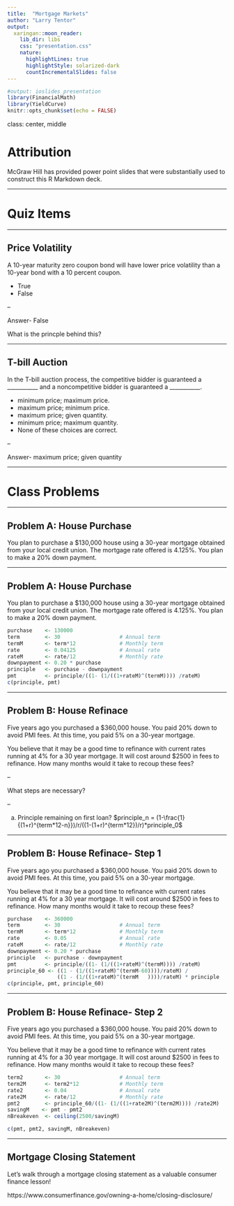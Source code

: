 ```yaml
---
title:  "Mortgage Markets"
author: "Larry Tentor"
output:
  xaringan::moon_reader:
    lib_dir: libs
    css: "presentation.css"
    nature:
      highlightLines: true
      highlightStyle: solarized-dark
      countIncrementalSlides: false
---
```


```r
#output: ioslides_presentation
library(FinancialMath)
library(YieldCurve)
knitr::opts_chunk$set(echo = FALSE)
```

class: center, middle

# Attribution

McGraw Hill has provided power point slides that were substantially used to construct this R Markdown deck.

---

# Quiz Items

---

## Price Volatility

A 10-year maturity zero coupon bond will have lower price volatility than a 10-year bond with a 10 percent coupon.

- True
- False

--

Answer- False

What is the princple behind this?

---

## T-bill Auction

In the T-bill auction process, the competitive bidder is guaranteed a \_\_\_\_\_\_\_\_\_\_\_ and a noncompetitive bidder is guaranteed a \_\_\_\_\_\_\_\_\_\_\_.

- minimum price; maximum price.
- maximum price; minimum price.
- maximum price; given quantity.
- minimum price; maximum quantity.
- None of these choices are correct.

--

Answer- maximum price; given quantity

---

# Class Problems

---

## Problem A: House Purchase

You plan to purchase a $130,000 house using a 30-year mortgage obtained from your local credit union.  The mortgage rate offered is 4.125%. You plan to make a 20% down payment. 

---

## Problem A: House Purchase

You plan to purchase a $130,000 house using a 30-year mortgage obtained from your local credit union.  The mortgage rate offered is 4.125%. You plan to make a 20% down payment. 


```r
purchase    <- 130000
term        <- 30                   # Annual term
termM       <- term*12              # Monthly term
rate        <- 0.04125              # Annual rate
rateM       <- rate/12              # Monthly rate
downpayment <- 0.20 * purchase
principle   <- purchase - downpayment
pmt         <- principle/((1- (1/((1+rateM)^(termM)))) /rateM)
c(principle, pmt)

```

---

## Problem B: House Refinace

Five years ago you purchased a $360,000 house.  You paid 20% down to avoid PMI fees.  At this time, you paid 5% on a 30-year mortgage.

You believe that it may be a good time to refinance with current rates running at 4% for a 30 year mortgage.  It will cost around $2500 in fees to refinance.  How many months would it take to recoup these fees? 

--

What steps are necessary?

--

a. Principle remaining on first loan?
$principle_n = (1-\frac{1}{(1+r)^{term*12-n}})/r/((1-(1+r)^{term*12})/r)*principle_0$

---

## Problem B: House Refinace- Step 1

Five years ago you purchased a $360,000 house.  You paid 20% down to avoid PMI fees.  At this time, you paid 5% on a 30-year mortgage.

You believe that it may be a good time to refinance with current rates running at 4% for a 30 year mortgage.  It will cost around $2500 in fees to refinance.  How many months would it take to recoup these fees? 


```r
purchase    <- 360000
term        <- 30                   # Annual term
termM       <- term*12              # Monthly term
rate        <- 0.05                 # Annual rate
rateM       <- rate/12              # Monthly rate
downpayment <- 0.20 * purchase
principle   <- purchase - downpayment
pmt         <- principle/((1- (1/((1+rateM)^(termM)))) /rateM)
principle_60 <- ((1 - (1/((1+rateM)^(termM-60))))/rateM) /
                ((1 - (1/((1+rateM)^(termM   ))))/rateM) * principle
c(principle, pmt, principle_60)

```

---

## Problem B: House Refinace- Step 2

Five years ago you purchased a $360,000 house.  You paid 20% down to avoid PMI fees.  At this time, you paid 5% on a 30-year mortgage.

You believe that it may be a good time to refinance with current rates running at 4% for a 30 year mortgage.  It will cost around $2500 in fees to refinance.  How many months would it take to recoup these fees? 

```r
term2       <- 30                   # Annual term
term2M      <- term2*12             # Monthly term
rate2       <- 0.04                 # Annual rate
rate2M      <- rate/12              # Monthly rate
pmt2        <- principle_60/((1- (1/((1+rate2M)^(term2M)))) /rate2M)
savingM    <- pmt - pmt2
nBreakeven  <- ceiling(2500/savingM)

c(pmt, pmt2, savingM, nBreakeven)

```

---

## Mortgage Closing Statement

Let's walk through a mortgage closing statement as a valuable consumer finance lesson!

https://www.consumerfinance.gov/owning-a-home/closing-disclosure/

